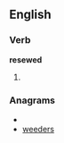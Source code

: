 ==English==

===Verb===
'''resewed'''

# {{past of|[[resew]]}}

===Anagrams===
* {{alphagram|deeersw}}
* [[weeders#English|weeders]]